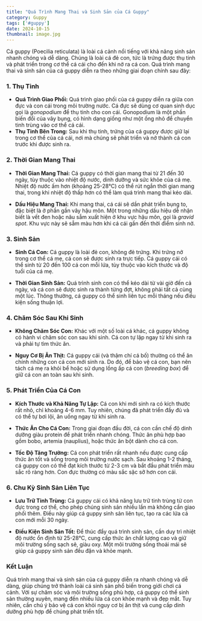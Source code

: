 ```yaml
---
title: "Quá Trình Mang Thai và Sinh Sản của Cá Guppy"
category: Guppy
tags: ['#guppy']
date: 2024-10-15
thumbnail: image.jpg
---
```


Cá guppy (Poecilia reticulata) là loài cá cảnh nổi tiếng với khả năng sinh sản nhanh chóng và dễ dàng. Chúng là loài cá đẻ con, tức là trứng được thụ tinh và phát triển trong cơ thể cá cái cho đến khi nở ra cá con. Quá trình mang thai và sinh sản của cá guppy diễn ra theo những giai đoạn chính sau đây:

### 1. **Thụ Tinh**

- **Quá Trình Giao Phối:** Quá trình giao phối của cá guppy diễn ra giữa con đực và con cái trong môi trường nước. Cá đực sẽ dùng cơ quan sinh dục gọi là *gonopodium* để thụ tinh cho con cái. Gonopodium là một phần biến đổi của vây bụng, có hình dạng giống như một ống nhỏ để chuyển tinh trùng vào cơ thể cá cái.
- **Thụ Tinh Bên Trong:** Sau khi thụ tinh, trứng của cá guppy được giữ lại trong cơ thể của cá cái, nơi mà chúng sẽ phát triển và nở thành cá con trước khi được sinh ra.

### 2. **Thời Gian Mang Thai**

- **Thời Gian Mang Thai:** Cá guppy có thời gian mang thai từ 21 đến 30 ngày, tùy thuộc vào nhiệt độ nước, dinh dưỡng và sức khỏe của cá mẹ. Nhiệt độ nước ấm hơn (khoảng 25-28°C) có thể rút ngắn thời gian mang thai, trong khi nhiệt độ thấp hơn có thể làm quá trình mang thai kéo dài.
  
- **Dấu Hiệu Mang Thai:** Khi mang thai, cá cái sẽ dần phát triển bụng to, đặc biệt là ở phần gần vây hậu môn. Một trong những dấu hiệu dễ nhận biết là vết đen hoặc nâu sẫm xuất hiện ở khu vực hậu môn, gọi là *gravid spot*. Khu vực này sẽ sẫm màu hơn khi cá cái gần đến thời điểm sinh nở.

### 3. **Sinh Sản**

- **Sinh Cá Con:** Cá guppy là loài đẻ con, không đẻ trứng. Khi trứng nở trong cơ thể cá mẹ, cá con sẽ được sinh ra trực tiếp. Cá guppy cái có thể sinh từ 20 đến 100 cá con mỗi lứa, tùy thuộc vào kích thước và độ tuổi của cá mẹ.
  
- **Thời Gian Sinh Sản:** Quá trình sinh con có thể kéo dài từ vài giờ đến cả ngày, và cá con sẽ được sinh ra thành từng đợt, không phải tất cả cùng một lúc. Thông thường, cá guppy có thể sinh liên tục mỗi tháng nếu điều kiện sống thuận lợi.

### 4. **Chăm Sóc Sau Khi Sinh**

- **Không Chăm Sóc Con:** Khác với một số loài cá khác, cá guppy không có hành vi chăm sóc con sau khi sinh. Cá con tự lập ngay từ khi sinh ra và phải tự tìm thức ăn.
  
- **Nguy Cơ Bị Ăn Thịt:** Cá guppy cái (và thậm chí cá bố) thường có thể ăn chính những con cá con mới sinh ra. Do đó, để bảo vệ cá con, bạn nên tách cá mẹ ra khỏi bể hoặc sử dụng lồng ấp cá con (*breeding box*) để giữ cá con an toàn sau khi sinh.

### 5. **Phát Triển Của Cá Con**

- **Kích Thước và Khả Năng Tự Lập:** Cá con khi mới sinh ra có kích thước rất nhỏ, chỉ khoảng 4-6 mm. Tuy nhiên, chúng đã phát triển đầy đủ và có thể tự bơi lội, ăn uống ngay từ khi sinh ra.
  
- **Thức Ăn Cho Cá Con:** Trong giai đoạn đầu đời, cá con cần chế độ dinh dưỡng giàu protein để phát triển nhanh chóng. Thức ăn phù hợp bao gồm bobo, artemia (nauplius), hoặc thức ăn bột dành cho cá con.
  
- **Tốc Độ Tăng Trưởng:** Cá con phát triển rất nhanh nếu được cung cấp thức ăn tốt và sống trong môi trường nước sạch. Sau khoảng 1-2 tháng, cá guppy con có thể đạt kích thước từ 2-3 cm và bắt đầu phát triển màu sắc rõ ràng hơn. Con đực thường có màu sắc sặc sỡ hơn con cái.

### 6. **Chu Kỳ Sinh Sản Liên Tục**

- **Lưu Trữ Tinh Trùng:** Cá guppy cái có khả năng lưu trữ tinh trùng từ con đực trong cơ thể, cho phép chúng sinh sản nhiều lần mà không cần giao phối thêm. Điều này giúp cá guppy sinh sản liên tục, tạo ra các lứa cá con mới mỗi 30 ngày.
  
- **Điều Kiện Sinh Sản Tốt:** Để thúc đẩy quá trình sinh sản, cần duy trì nhiệt độ nước ổn định từ 25-28°C, cung cấp thức ăn chất lượng cao và giữ môi trường sống sạch sẽ, giàu oxy. Một môi trường sống thoải mái sẽ giúp cá guppy sinh sản đều đặn và khỏe mạnh.

### Kết Luận

Quá trình mang thai và sinh sản của cá guppy diễn ra nhanh chóng và dễ dàng, giúp chúng trở thành loài cá sinh sản phổ biến trong giới chơi cá cảnh. Với sự chăm sóc và môi trường sống phù hợp, cá guppy có thể sinh sản thường xuyên, mang đến nhiều lứa cá con khỏe mạnh và đẹp mắt. Tuy nhiên, cần chú ý bảo vệ cá con khỏi nguy cơ bị ăn thịt và cung cấp dinh dưỡng phù hợp để chúng phát triển tốt.